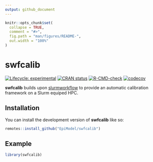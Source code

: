 ```yaml
---
output: github_document
---
```


<!-- README.md is generated from README.Rmd. Please edit that file -->

```r
knitr::opts_chunk$set(
  collapse = TRUE,
  comment = "#>",
  fig.path = "man/figures/README-",
  out.width = "100%"
)
```

# swfcalib

<!-- badges: start -->
[![Lifecycle: experimental](https://img.shields.io/badge/lifecycle-experimental-orange.svg)](https://lifecycle.r-lib.org/articles/stages.html#experimental)
[![CRAN status](https://www.r-pkg.org/badges/version/slurmworkflow)](https://CRAN.R-project.org/package=slurmworkflow)
[![R-CMD-check](https://github.com/EpiModel/swfcalib/workflows/R-CMD-check/badge.svg)](https://github.com/EpiModel/swfcalib/actions)
[![codecov](https://codecov.io/gh/EpiModel/swfcalib/branch/main/graph/badge.svg?token=eo2r0HeP8Z)](https://codecov.io/gh/EpiModel/swfcalib)
<!-- badges: end -->

**swfcalib** builds upon [slurmworkflow](https://github.com/EpiModel/slurmworkflow)
to provide an automatic calibration framework on a Slurm equiped HPC.

## Installation

You can install the development version of **swfcalib** like so:

``` r
remotes::install_github("EpiModel/swfcalib")
```

## Example

```r
library(swfcalib)
```
